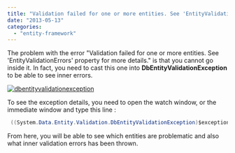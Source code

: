 ```yaml
---
title: "Validation failed for one or more entities. See 'EntityValidationErrors' property for more details."
date: "2013-05-13"
categories: 
  - "entity-framework"
---
```


The problem with the error "Validation failed for one or more entities. See 'EntityValidationErrors' property for more details." is that you cannot go inside it. In fact, you need to cast this one into **DbEntityValidationException** to be able to see inner errors.

[![dbentityvalidationexception](http://patrickdesjardins.com/blog/wp-content/uploads/2013/04/dbentityvalidationexception-400x111.png)](http://patrickdesjardins.com/blog/?attachment_id=2058)

To see the exception details, you need to open the watch window, or the immediate window and type this line :


```csharp
 ((System.Data.Entity.Validation.DbEntityValidationException)$exception).EntityValidationErrors 
```

From here, you will be able to see which entities are problematic and also what inner validation errors has been thrown.
